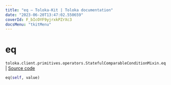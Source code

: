 ```yaml
---
title: "eq — Toloka-Kit | Toloka documentation"
date: "2023-06-20T13:47:02.550659"
coverId: F_bIcOYF9yjrxkPZrXc3
docsMenu: "tkitMenu"
---
```


# eq

`toloka.client.primitives.operators.StatefulComparableConditionMixin.eq` | [Source code](https://github.com/Toloka/toloka-kit/blob/v1.2.0/src/client/primitives/operators.py#L197)

```python
eq(self, value)
```